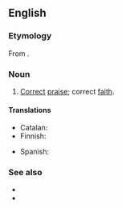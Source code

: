 ==English==

===Etymology===
From {{uder|en|grc|ὀρθοδοξία}}.

===Noun===
{{en-noun|-}}

# [[correct|Correct]] [[praise]]; correct [[faith]].

====Translations====
{{trans-top|correct praise}}
* Catalan: {{t+|ca|ortodòxia|f}}
* Finnish: {{t|fi|ortodoksia}}
{{trans-mid}}
* Spanish: {{t|es|ortodoxia|f}}
{{trans-bottom}}

===See also===
* {{l|en|orthodox}}
* {{l|en|orthodoxy}}